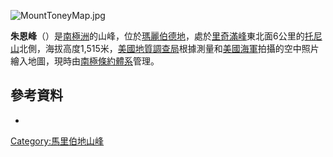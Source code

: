 [[Image:MountToneyMap.jpg|right]]
{{coord|75|44|S|115|40|W|type:mountain_region:AQ|display=title}}

'''朱恩峰'''（{{lang-en|Zurn Peak}}）是[[南極洲|南極洲]]的山峰，位於[[瑪麗伯德地|瑪麗伯德地]]，處於[[里奇滿峰|里奇滿峰]]東北面6公里的[[托尼山|托尼山]]北側，海拔高度1,515米，[[美國地質調查局|美國地質調查局]]根據測量和[[美國海軍|美國海軍]]拍攝的空中照片繪入地圖，現時由[[南極條約體系|南極條約體系]]管理。

==參考資料==
*{{usgs-gazetteer}}

{{DEFAULTSORT:Zurn Peak}}
[[Category:馬里伯地山峰|Category:馬里伯地山峰]]


{{MarieByrdLand-geo-stub}}
